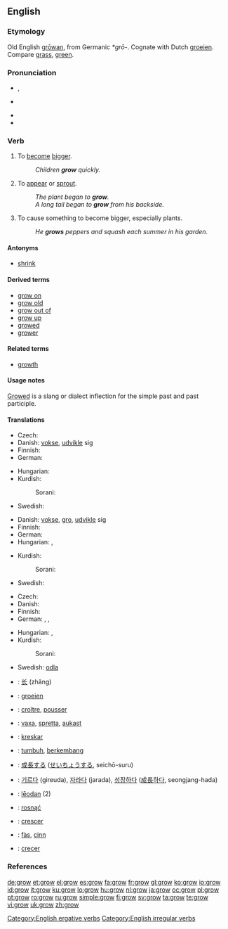 ==English==

===Etymology===
Old English [[growan|grōwan]], from Germanic ''*grō-''. Cognate with Dutch [[groeien]]. Compare [[grass]], [[green]].

===Pronunciation===
* {{a|UK}} {{IPA|/ɡɹəʊ/}}, {{SAMPA|/gr@U/}}
* {{a|US}} {{IPA|/gɹoʊ/}}
* {{audio|en-us-grow.ogg|Audio (US)}}
* {{rhymes|əʊ}}

===Verb===
{{en-verb|grows|growing|grew|grown}}

# {{intransitive}} To [[become]] [[bigger]].
#: ''Children '''grow''' quickly.''
# {{intransitive}} To [[appear]] or [[sprout]].
#: ''The plant began to '''grow'''.''
#: ''A long tail began to '''grow''' from his backside.''
# {{transitive}} To cause something to become bigger, especially plants.
#: ''He '''grows''' peppers and squash each summer in his garden.''

====Antonyms====
* [[shrink]]

====Derived terms====
* [[grow on]]
* [[grow old]]
* [[grow out of]]
* [[grow up]]
* [[growed]]
* [[grower]]

====Related terms====
* [[growth]] {{pos_n}}

====Usage notes====
[[growed|Growed]] is a slang or dialect inflection for the simple past and past participle.

====Translations====
{{trans-top|(''intransitive'') to become bigger}}
* Czech: {{t-|cs|růst}}
* Danish: [[vokse]], [[udvikle]] sig
* Finnish: {{t+|fi|kasvaa}}
* German: {{t+|de|wachsen}}
{{trans-mid}}
* Hungarian: {{t+|hu|nő}}
* Kurdish:
*: Sorani: {{t|ku|گه‌وره‌بوون|tr=gawra boon|sc=KUchar}}
* Swedish: {{t+|sv|växa}}
{{trans-bottom}}

{{trans-top|(''intransitive'') to appear or sprout}}
* Danish: [[vokse]], [[gro]], [[udvikle]] sig
* Finnish: {{t+|fi|kasvaa}}
* German: {{t+|de|wachsen}}
* Hungarian: {{t+|hu|nő}}, {{t|hu|növekszik}}
{{trans-mid}}
* Kurdish:
*: Sorani: {{t|ku|ده‌رچوون|tr=darchoon|sc=KUchar}}
* Swedish: {{t+|sv|växa}}
{{trans-bottom}}

{{trans-top|(''transitive'') to cause something to become bigger}}
* Czech: {{t-|cs|pěstovat}}
* Danish: {{t+|da|dyrke}}
* Finnish: {{t+|fi|kasvattaa}}
* German: {{t+|de|anbauen}}, {{t+|de|ziehen}}, {{t+|de|züchten}}
{{trans-mid}}
* Hungarian: {{t|hu|termel}}, {{t|hu|termeszt}}
* Kurdish:
*: Sorani: {{t|ku|ڕواندن|tr=RwAndin|sc=KUchar}}
* Swedish: [[odla]]
{{trans-bottom}}

{{checktrans-top}}
* {{ttbc|Chinese}}: [[长]] (zhăng)
* {{ttbc|Dutch}}: [[groeien]]
* {{ttbc|French}}: [[croître]], [[pousser]]
* {{ttbc|Icelandic}}: [[vaxa]], [[spretta]], [[aukast]]
* {{ttbc|Ido}}: [[kreskar]]
* {{ttbc|Indonesian}}: [[tumbuh]], [[kembang|berkembang]]
* {{ttbc|Japanese}}: [[成長]]する ([[せいちょう]]する, seichō-suru)
* {{ttbc|Korean}}: [[기르다]] (gireuda), [[자라다]] (jarada), [[성장하다]] ([[成長]]하다, seongjang-hada)
* {{ttbc|Old English}}: [[leodan|lēodan]] (2)
* {{ttbc|Polish}}: [[rosnąć]]
* {{ttbc|Portuguese}}: [[crescer]]
* {{ttbc|Scottish Gaelic}}: [[fàs]], [[cinn]]
* {{ttbc|Spanish}}: [[crecer]]
{{trans-bottom}}

===References===
{{R:Century 1911}}
{{R:Webster 1913}}

[[Category:English ergative verbs]]
[[Category:English irregular verbs]]

[[de:grow]]
[[et:grow]]
[[el:grow]]
[[es:grow]]
[[fa:grow]]
[[fr:grow]]
[[gl:grow]]
[[ko:grow]]
[[io:grow]]
[[id:grow]]
[[it:grow]]
[[ku:grow]]
[[lo:grow]]
[[hu:grow]]
[[nl:grow]]
[[ja:grow]]
[[oc:grow]]
[[pl:grow]]
[[pt:grow]]
[[ro:grow]]
[[ru:grow]]
[[simple:grow]]
[[fi:grow]]
[[sv:grow]]
[[ta:grow]]
[[te:grow]]
[[vi:grow]]
[[uk:grow]]
[[zh:grow]]